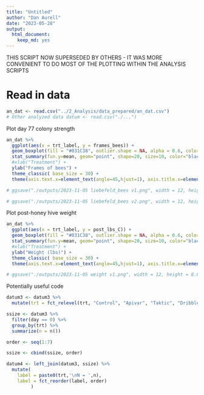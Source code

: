 ```yaml
---
title: "Untitled"
author: "Dan Aurell"
date: "2023-05-28"
output:   
  html_document: 
    keep_md: yes
---
```


THIS SCRIPT NOW SUPERSEDED BY OTHERS - IT WAS MORE CONVENIENT TO DO MOST OF THE PLOTTING WITHIN THE ANALYSIS SCRIPTS


# Read in data

```r
an_dat <- read.csv("../2_Analysis/data_prepared/an_dat.csv")
# Other analyzed data datum <- read.csv("./...")
```




Plot day 77 colony strength
```r
an_dat %>%
  ggplot(aes(x = trt_label, y = frames_bees)) +
  geom_boxplot(fill = "#031C38", outlier.shape = NA, alpha = 0.6, color = "black") +
  stat_summary(fun.y=mean, geom="point", shape=20, size=10, color="black", fill="black") +
  #xlab("Treatment") +
  ylab("Frames of bees") +
  theme_classic( base_size = 30) +
  theme(axis.text.x=element_text(angle=45,hjust=1), axis.title.x=element_blank())

# ggsave("./outputs/2023-11-05 liebefeld_bees v1.png", width = 12, height = 8.625, units = "in")

# ggsave("./outputs/2023-11-05 liebefeld_bees v2.png", width = 12, height = 6.5, units = "in")

```

Plot post-honey hive weight
```r
an_dat %>%
  ggplot(aes(x = trt_label, y = post_lbs_C)) +
  geom_boxplot(fill = "#031C38", outlier.shape = NA, alpha = 0.6, color = "black") +
  stat_summary(fun.y=mean, geom="point", shape=20, size=10, color="black", fill="black") +
  #xlab("Treatment") +
  ylab("Weight (lbs)") +
  theme_classic( base_size = 30) +
  theme(axis.text.x=element_text(angle=45,hjust=1), axis.title.x=element_blank())

# ggsave("./outputs/2023-11-05 weight v1.png", width = 12, height = 8.625, units = "in")
```


Potentially useful code
```r
datum3 <- datum3 %>%
  mutate(trt = fct_relevel(trt, "Control", "Apivar", "Taktic", "Dribble18", "Vapor18", "ManyDribble", "HopGuard"))

ssize <- datum3 %>%
  filter(day == 0) %>% 
  group_by(trt) %>% 
  summarize(n = n())

order <- seq(1:7)

ssize <- cbind(ssize, order)

datum4 <- left_join(datum3, ssize) %>% 
  mutate(
    label = paste0(trt,'\nN = ',n),
    label = fct_reorder(label, order)
         )
```




